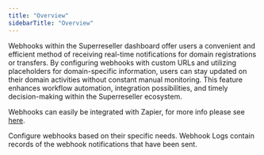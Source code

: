 ```yaml
---
title: "Overview"
sidebarTitle: "Overview"
---
```


Webhooks within the Superreseller dashboard offer users a convenient and efficient method of receiving real-time notifications for domain registrations or transfers. By configuring webhooks with custom URLs and utilizing placeholders for domain-specific information, users can stay updated on their domain activities without constant manual monitoring. This feature enhances workflow automation, integration possibilities, and timely decision-making within the Superreseller ecosystem.

<Note>Webhooks can easily be integrated with Zapier, for more info please see [here](https://hooks.zapier.com/hooks/catch/336558/baxv9sg/?domain=%5bDomain%5d&expiration_date=%5bExpirationDate%5d&environment=QA).</Note>

<CardGroup>
  <Card
    title="Webhook Setup"
    icon="gears"
    href="/webhooks/setup"
  >
    Configure webhooks based on their specific needs.
  </Card>
  <Card
    title="Webhook Logs"
    icon="rectangle-history"
    href="/webhooks/log"
  >
    Webhook Logs contain records of the webhook notifications that have been sent.
  </Card>
</CardGroup>